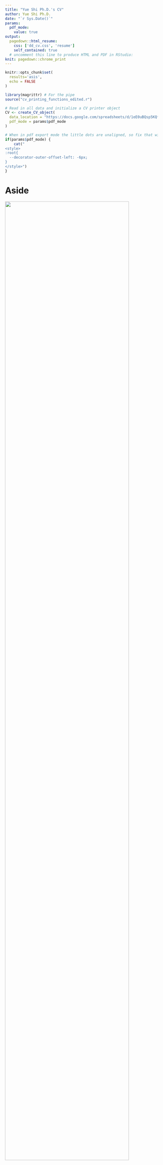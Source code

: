 ```yaml
---
title: "Yue Shi Ph.D.'s CV"
author: Yue Shi Ph.D.
date: "`r Sys.Date()`"
params:
  pdf_mode:
    value: true
output:
  pagedown::html_resume:
    css: ['dd_cv.css', 'resume']
    self_contained: true
  # uncomment this line to produce HTML and PDF in RStudio:
knit: pagedown::chrome_print
---
```


```r
knitr::opts_chunk$set(
  results='asis', 
  echo = FALSE
)

library(magrittr) # For the pipe
source("cv_printing_functions_edited.r")

# Read in all data and initialize a CV printer object
CV <- create_CV_object(
  data_location = "https://docs.google.com/spreadsheets/d/1eE0uBQsp5KQfjiyopLGtt5aX7y5G2BhP59cQWGph5XU/edit#gid=1730172225",  
  pdf_mode = params$pdf_mode
)

```


```r
# When in pdf export mode the little dots are unaligned, so fix that with some conditional CSS.
if(params$pdf_mode) {
    cat("
<style>
:root{
  --decorator-outer-offset-left: -6px;
}
</style>")
}
```


Aside
================================================================================


![](./Profile_YueShi_circular.png){width=90%}


```r
# grabbed this bit from Ted Laderas ---
cat("[<i class='fas fa-download'></i> Download a PDF of this CV](https://github.com/melodysyue/CV_YS/blob/main/cv.pdf)")
```

Contact {#contact}
--------------------------------------------------------------------------------

```r
CV %>% print_contact_info()
```



Language Skills {#skills}
--------------------------------------------------------------------------------

```r
CV %>% print_skill_bars(bar_color = "#bdd7e7", bar_background = "#F2F2F2")
```



Disclaimer {#disclaimer}
--------------------------------------------------------------------------------

Made with the R package [**pagedown**](https://github.com/rstudio/pagedown). 

The source code is available [on github.com/melodysyue/CV_YS](https://github.com/melodysyue/CV_YS).

Last updated on `r Sys.Date()`.



Main
================================================================================

Yue Shi Ph.D. {#title}
--------------------------------------------------------------------------------

```r
# Note the special double pipe so we modify the CV object in place
CV %<>% print_text_block("intro") 
```



Education {data-icon=graduation-cap data-concise=true}
--------------------------------------------------------------------------------

```r
CV %<>% print_section('education')
```



Research Experience {data-icon=suitcase}
--------------------------------------------------------------------------------

```r
CV %<>% print_section('research_positions')
```


Selected Publications {data-icon=book}
--------------------------------------------------------------------------------

```r
CV %<>% print_section('academic_articles')
```


Academic Services {data-icon=pencil-alt}
--------------------------------------------------------------------------------
```r
CV %<>% print_section('academic_services')
```

Conference Presentations {data-icon=users}
--------------------------------------------------------------------------------
```r
CV %<>% print_section('presentations')
```

Fellowships and Awards {data-icon=awards}
--------------------------------------------------------------------------------
```r
CV %<>% print_section('awards')
```